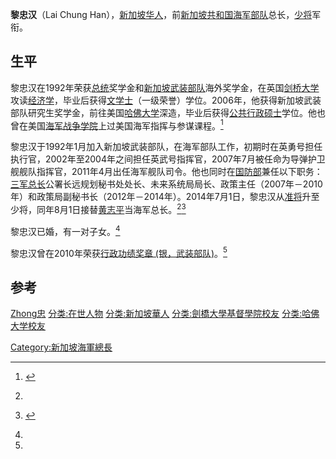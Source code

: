 {{Infobox military person
|name = 黎忠汉
|born =
|image = 
|caption = 
|placeofbirth = [[新加坡|新加坡]]
|allegiance = [[新加坡|新加坡]]
|branch = [[新加坡共和国武装部队|新加坡共和国武装部队]]
|serviceyears = 1992年－2017年
|rank = [[少将|少将]]
|commands =
* 英勇号执行官
* 英武号指挥官（2002年－2004年）
* 导弹护卫舰舰队指挥官（2007年）
* 海军舰队司令（2011年）
* 三军总长公署长远规划秘书处处长
* 未来系统局局长
* 国防部政策主任（2007年－2010年）
* 国防部政策局副秘书长（2012年－2014年）
* 海军总长（2014年－2017）
|awards =
|spouse = Ng Chiew Yen
|relations = 
|laterwork =
|signature =
}}
'''黎忠汉'''（Lai Chung Han），[[新加坡华人|新加坡华人]]，前[[新加坡共和国海军部队|新加坡共和国海军部队]]总长，[[少将|少将]]军衔。

==生平==
黎忠汉在1992年荣获[[新加坡总统|总统]]奖学金和[[新加坡共和国武装部队|新加坡武装部队]]海外奖学金，在英国[[剑桥大学|剑桥大学]]攻读[[经济学|经济学]]，毕业后获得[[文学士|文学士]]（一级荣誉）学位。2006年，他获得新加坡武装部队研究生奖学金，前往美国[[哈佛大学|哈佛大学]]深造，毕业后获得[[公共行政硕士|公共行政硕士]]学位。他也曾在美国[[海军战争学院|海军战争学院]]上过美国海军指挥与参谋课程。<ref name="SAF Leadership">{{en icon}} {{cite web|title=新加坡武装部队领导人|url=http://www.mindef.gov.sg/imindef/about_us/biographies/saf_leadership.html#tab-3|publisher=新加坡国防部|accessdate=2014年8月10日|archive-date=2015年10月8日|archive-url=https://web.archive.org/web/20151008073802/http://www.mindef.gov.sg/imindef/about_us/biographies/saf_leadership.html#tab-3|dead-url=no}}</ref>

黎忠汉于1992年1月加入新加坡武装部队，在海军部队工作，初期时在英勇号担任执行官，2002年至2004年之间担任英武号指挥官，2007年7月被任命为导弹护卫舰舰队指挥官，2011年4月出任海军舰队司令。他也同时在[[新加坡国防部|国防部]]兼任以下职务：[[三军总长|三军总长]]公署长远规划秘书处处长、未来系统局局长、政策主任（2007年－2010年）和政策局副秘书长（2012年－2014年）。2014年7月1日，黎忠汉从[[准将|准将]]升至少将，同年8月1日接替[[黄志平_(新加坡)|黄志平]]当海军总长。<ref name="SAF Leadership" /><ref>{{en icon}} {{cite web|author=Loke, Kok Fai|title=新加坡海军欢迎新总长|url=http://www.channelnewsasia.com/news/singapore/singapore-navy-welcomes/1292636.html|publisher=亚洲新闻台|accessdate=2014年8月10日|date=2014年8月1日|deadurl=yes|archiveurl=https://web.archive.org/web/20140808044321/http://www.channelnewsasia.com/news/singapore/singapore-navy-welcomes/1292636.html|archivedate=2014年8月8日}}</ref>

黎忠汉已婚，有一对子女。<ref name="SAF Leadership" />

黎忠汉曾在2010年荣获[[新加坡武装部队荣誉制度|行政功绩奖章 (银，武装部队)]]。<ref name="SAF Leadership" />

==参考==
{{reflist}}

{{start box}}
{{s-off}}
{{s-before|[[黄志平_(新加坡)|黄志平]]少将}}
{{s-title|[[新加坡共和国海军部队|新加坡共和国海军部队]]总长|2014年8月1日－}}
{{s-inc}}
{{end box}}

{{DEFAULTSORT:Li黎忠汉}}
[[分类:黎姓|Zhong忠]]
[[分类:在世人物|分类:在世人物]]
[[Category:新加坡海軍總長|Category:新加坡海軍總長]]
[[分类:新加坡華人|分类:新加坡華人]]
[[分类:劍橋大學基督學院校友|分类:劍橋大學基督學院校友]]
[[分类:哈佛大学校友|分类:哈佛大学校友]]